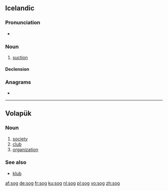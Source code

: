 {{also|Sog|sög|søg}}
==Icelandic==

===Pronunciation===
* {{IPA|/sɔːɣ/|lang=is}}
*: {{rhymes|ɔːɣ|lang=is}}

===Noun===
{{is-noun|n|sogs|-}}

# [[suction]]

====Declension====
{{is-decl-noun-n-s|s|o|g|pl=-}}

===Anagrams===
* {{l|is|gos}}

----

==Volapük==

===Noun===
{{infl|vo|noun}}

# [[society]]
# [[club]]
# [[organization]]

===See also===
* [[klub]]

[[af:sog]]
[[de:sog]]
[[fr:sog]]
[[ku:sog]]
[[nl:sog]]
[[pl:sog]]
[[vo:sog]]
[[zh:sog]]